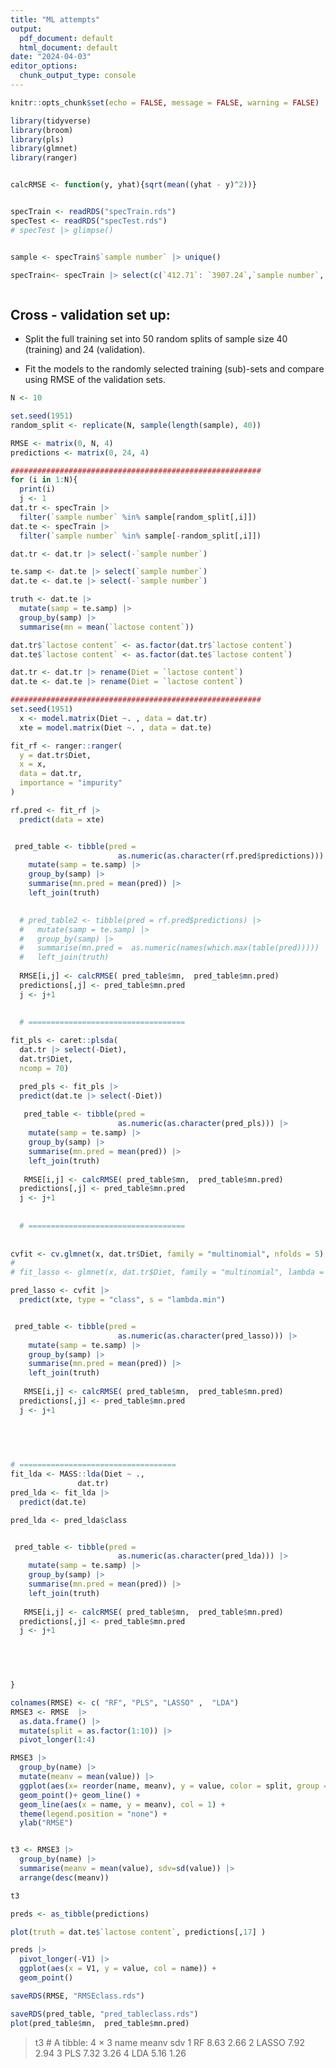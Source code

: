 ```yaml
---
title: "ML attempts"
output:
  pdf_document: default
  html_document: default
date: "2024-04-03"
editor_options: 
  chunk_output_type: console
---
```


```r
knitr::opts_chunk$set(echo = FALSE, message = FALSE, warning = FALSE)
```


```r

library(tidyverse)
library(broom)
library(pls)
library(glmnet)
library(ranger)


calcRMSE <- function(y, yhat){sqrt(mean((yhat - y)^2))}


specTrain <- readRDS("specTrain.rds")
specTest <- readRDS("specTest.rds")
# specTest |> glimpse()


sample <- specTrain$`sample number` |> unique()

specTrain<- specTrain |> select(c(`412.71`: `3907.24`,`sample number`, `lactose content` )) 



```



## Cross - validation set up:

- Split the full training set into 50 random splits of sample size 40 (training) and 24 (validation).

- Fit the models to the randomly selected training (sub)-sets and compare using RMSE of the validation sets.


```r
N <- 10
```

```r
set.seed(1951)
random_split <- replicate(N, sample(length(sample), 40))
```


```r

RMSE <- matrix(0, N, 4)
predictions <- matrix(0, 24, 4)

########################################################
for (i in 1:N){
  print(i)
  j <- 1
dat.tr <- specTrain |> 
  filter(`sample number` %in% sample[random_split[,i]])
dat.te <- specTrain |> 
  filter(`sample number` %in% sample[-random_split[,i]])

dat.tr <- dat.tr |> select(-`sample number`)

te.samp <- dat.te |> select(`sample number`)
dat.te <- dat.te |> select(-`sample number`)

truth <- dat.te |> 
  mutate(samp = te.samp) |> 
  group_by(samp) |> 
  summarise(mn = mean(`lactose content`))

dat.tr$`lactose content` <- as.factor(dat.tr$`lactose content`)
dat.te$`lactose content` <- as.factor(dat.te$`lactose content`)

dat.tr <- dat.tr |> rename(Diet = `lactose content`)
dat.te <- dat.te |> rename(Diet = `lactose content`)

########################################################
set.seed(1951)
  x <- model.matrix(Diet ~. , data = dat.tr)
  xte = model.matrix(Diet ~. , data = dat.te)

fit_rf <- ranger::ranger(
  y = dat.tr$Diet,
  x = x,
  data = dat.tr, 
  importance = "impurity"
)

rf.pred <- fit_rf |> 
  predict(data = xte)


 pred_table <- tibble(pred =
                        as.numeric(as.character(rf.pred$predictions))) |> 
    mutate(samp = te.samp) |> 
    group_by(samp) |> 
    summarise(mn.pred = mean(pred)) |> 
    left_join(truth)
 

  # pred_table2 <- tibble(pred = rf.pred$predictions) |> 
  #   mutate(samp = te.samp) |> 
  #   group_by(samp) |> 
  #   summarise(mn.pred =  as.numeric(names(which.max(table(pred))))) |> 
  #   left_join(truth)
   
  RMSE[i,j] <- calcRMSE( pred_table$mn,  pred_table$mn.pred)
  predictions[,j] <- pred_table$mn.pred
  j <- j+1
  
  
  # ===================================

fit_pls <- caret::plsda(
  dat.tr |> select(-Diet), 
  dat.tr$Diet, 
  ncomp = 70)

  pred_pls <- fit_pls |> 
  predict(dat.te |> select(-Diet))
  
   pred_table <- tibble(pred =
                        as.numeric(as.character(pred_pls))) |> 
    mutate(samp = te.samp) |> 
    group_by(samp) |> 
    summarise(mn.pred = mean(pred)) |> 
    left_join(truth)
   
   RMSE[i,j] <- calcRMSE( pred_table$mn,  pred_table$mn.pred)
  predictions[,j] <- pred_table$mn.pred
  j <- j+1
  
  
  # ===================================  
   
  
cvfit <- cv.glmnet(x, dat.tr$Diet, family = "multinomial", nfolds = 5)
# 
# fit_lasso <- glmnet(x, dat.tr$Diet, family = "multinomial", lambda = cvfit$lambda.min)

pred_lasso <- cvfit |> 
  predict(xte, type = "class", s = "lambda.min")


 pred_table <- tibble(pred =
                        as.numeric(as.character(pred_lasso))) |> 
    mutate(samp = te.samp) |> 
    group_by(samp) |> 
    summarise(mn.pred = mean(pred)) |> 
    left_join(truth)
   
   RMSE[i,j] <- calcRMSE( pred_table$mn,  pred_table$mn.pred)
  predictions[,j] <- pred_table$mn.pred
  j <- j+1
  
  

  

# ===================================
fit_lda <- MASS::lda(Diet ~ ., 
               dat.tr)
pred_lda <- fit_lda |> 
  predict(dat.te)

pred_lda <- pred_lda$class


 pred_table <- tibble(pred =
                        as.numeric(as.character(pred_lda))) |> 
    mutate(samp = te.samp) |> 
    group_by(samp) |> 
    summarise(mn.pred = mean(pred)) |> 
    left_join(truth)
   
   RMSE[i,j] <- calcRMSE( pred_table$mn,  pred_table$mn.pred)
  predictions[,j] <- pred_table$mn.pred
  j <- j+1

   

        

}

```

```r
colnames(RMSE) <- c( "RF", "PLS", "LASSO" ,  "LDA")
RMSE3 <- RMSE  |>
  as.data.frame() |>
  mutate(split = as.factor(1:10)) |>
  pivot_longer(1:4)

RMSE3 |> 
  group_by(name) |> 
  mutate(meanv = mean(value)) |> 
  ggplot(aes(x= reorder(name, meanv), y = value, color = split, group = split)) +
  geom_point()+ geom_line() +
  geom_line(aes(x = name, y = meanv), col = 1) +
  theme(legend.position = "none") +
  ylab("RMSE")


t3 <- RMSE3 |> 
  group_by(name) |> 
  summarise(meanv = mean(value), sdv=sd(value)) |> 
  arrange(desc(meanv))

t3

preds <- as_tibble(predictions) 

plot(truth = dat.te$`lactose content`, predictions[,17] )

preds |> 
  pivot_longer(-V1) |>
  ggplot(aes(x = V1, y = value, col = name)) +
  geom_point()

saveRDS(RMSE, "RMSEclass.rds")

saveRDS(pred_table, "pred_tableclass.rds")
plot(pred_table$mn,  pred_table$mn.pred)
```


> t3
# A tibble: 4 × 3
  name  meanv   sdv
  <chr> <dbl> <dbl>
1 RF     8.63  2.66
2 LASSO  7.92  2.94
3 PLS    7.32  3.26
4 LDA    5.16  1.26
